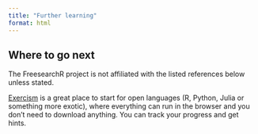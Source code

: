 ```yaml
---
title: "Further learning"
format: html
---
```


## Where to go next

The FreesearchR project is not affiliated with the listed references below unless stated.

[Exercism](https://exercism.org/) is a great place to start for open languages (R, Python, Julia or something more exotic), where everything can run in the browser and you don't need to download anything. You can track your progress and get hints.
